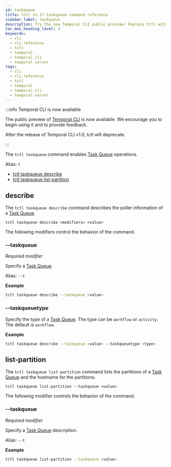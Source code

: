 ```yaml
---
id: taskqueue
title: tctl v1.17 taskqueue command reference
sidebar_label: taskqueue
description: Try the new Temporal CLI public preview! Replace tctl with the v1.0 release. Use tctl taskqueue describe for Task Queue details and tctl taskqueue list-partition for partition info.
toc_max_heading_level: 4
keywords:
  - cli
  - cli reference
  - tctl
  - temporal
  - temporal cli
  - temporal server
tags:
  - cli
  - cli-reference
  - tctl
  - temporal
  - temporal-cli
  - temporal-server
---
```


:::info Temporal CLI is now available

The public preview of [Temporal CLI](/cli) is now available.
We encourage you to begin using it and to provide feedback.

After the release of Temporal CLI v1.0, tctl will deprecate.

:::

The `tctl taskqueue` command enables [Task Queue](/workers#task-queue) operations.

Alias: `t`

- [tctl taskqueue describe](#describe)
- [tctl taskqueue list-partition](#list-partition)

## describe

The `tctl taskqueue describe` command describes the poller information of a [Task Queue](/workers#task-queue).

`tctl taskqueue describe <modifiers> <value>`

The following modifiers control the behavior of the command.

### --taskqueue

_Required modifier_

Specify a [Task Queue](/workers#task-queue).

Alias: `--t`

**Example**

```bash
tctl taskqueue describe --taskqueue <value>
```

### --taskqueuetype

Specify the type of a [Task Queue](/workers#task-queue).
The type can be `workflow` or `activity`.
The default is `workflow`.

**Example**

```bash
tctl taskqueue describe --taskqueue <value> --taskqueuetype <type>
```

## list-partition

The `tctl taskqueue list-partition` command lists the partitions of a [Task Queue](/workers#task-queue) and the hostname for the partitions.

`tctl taskqueue list-partition --taskqueue <value>`

The following modifier controls the behavior of the command.

### --taskqueue

_Required modifier_

Specify a [Task Queue](/workers#task-queue) description.

Alias: `--t`

**Example**

```bash
tctl taskqueue list-partition --taskqueue <value>
```
